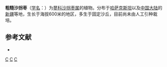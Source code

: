 {{Speciesbox 
| taxon = Calligonum squarrosum
| authority = N. Pavl.
}}

'''粗糙沙拐枣'''（[[学名|学名]]：{{lang|la|''Calligonum squarrosum''}}）为[[蓼科|蓼科]][[沙拐枣属|沙拐枣属]]的植物。分布于[[哈萨克斯坦|哈萨克斯坦]]以及[[中国大陆|中国大陆]]的[[新疆|新疆]]等地，生长于海拔600米的地区，多生于固定沙丘，目前尚未由人工引种栽培。

== 参考文献 ==
<div class="references-small">
* {{cite web| url =http://www.bioinfo.cn/db05/KmzwSpecies.php?action=view&id=17192| title =粗糙沙拐枣| work =《中国高等植物数据库全库》| publisher =中国科学院微生物研究所| author =昆明植物研究所| accessdate =2009-02-25| deadurl =yes| archiveurl =https://web.archive.org/web/20160305065900/http://www.bioinfo.cn/db05/KmzwSpecies.php?action=view&id=17192| archivedate =2016-03-05}}
</div>

{{Taxonbar}}

[[Category:沙拐枣属|C]]
[[Category:哈萨克斯坦植物|C]]
[[Category:新疆植物|C]]